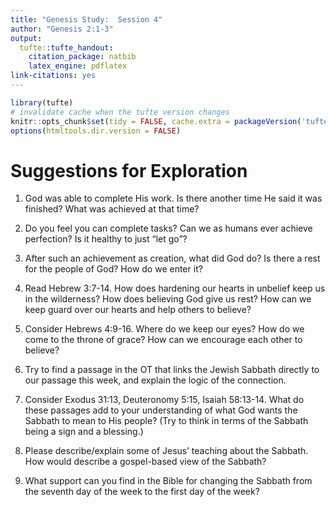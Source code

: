 ```yaml
---
title: "Genesis Study:  Session 4"
author: "Genesis 2:1-3"
output:
  tufte::tufte_handout:
    citation_package: natbib
    latex_engine: pdflatex
link-citations: yes
---
```


```r
library(tufte)
# invalidate cache when the tufte version changes
knitr::opts_chunk$set(tidy = FALSE, cache.extra = packageVersion('tufte'))
options(htmltools.dir.version = FALSE)
```

\vspace{0.2 in}

\newcommand{\vn}[1]{\textit{\textbf{#1}}}

\begin{adjustwidth}{}{-2 in}

\large{}

\begin{spacing}{1.7}

\texttt{\vn{1} Thus the heavens and the earth were finished, and all 
the host of them. \vn{2} And on the seventh day God finished his work 
that he had done, and he rested on the seventh day from all his work 
that he had done. \vn{3} So God blessed the seventh day and made it 
holy, because on it God rested from all his work that he had done in 
creation.   (ESV)}

\end{spacing}

\end{adjustwidth}

\vspace{0.3 in}

# Suggestions for Exploration

\large{}

1. God was able to complete His work.  Is there another time He said it was
finished? What was achieved at that time?

\vspace{2 in}

2. Do you feel you can complete tasks? Can we as humans ever achieve perfection?
Is it healthy to just “let go”?

\vspace{2 in}

3. After such an achievement as creation, what did God do? Is there a rest for
the people of God?  How do we enter it?

\vspace{1.6 in}

4. Read Hebrew 3:7-14.  How does hardening our hearts in unbelief keep us in the
wilderness?  How does believing God give us rest?  How can we keep guard over
our hearts and help others to believe?

\vspace{1.6 in}

5. Consider Hebrews 4:9-16.  Where do we keep our eyes?  How do we come to the
throne of grace? How can we encourage each other to believe?

\vspace{1.6 in}

6. Try to find a passage in the OT that links the Jewish Sabbath directly to 
our passage this week, and explain the logic of the connection.

\vspace{2 in}

7. Consider Exodus 31:13, Deuteronomy 5:15, Isaiah 58:13-14.  What 
do these passages add to your understanding of what God wants the Sabbath to 
mean to His people?  (Try to think in terms of the Sabbath being a sign and 
a blessing.)

\vspace{2 in}

8. Please describe/explain some of Jesus' teaching about the Sabbath. How would
describe a gospel-based view of the Sabbath?

\vspace{2 in}

9. What support can you find in the Bible for changing the Sabbath from the 
seventh day of the week to the first day of the week?

